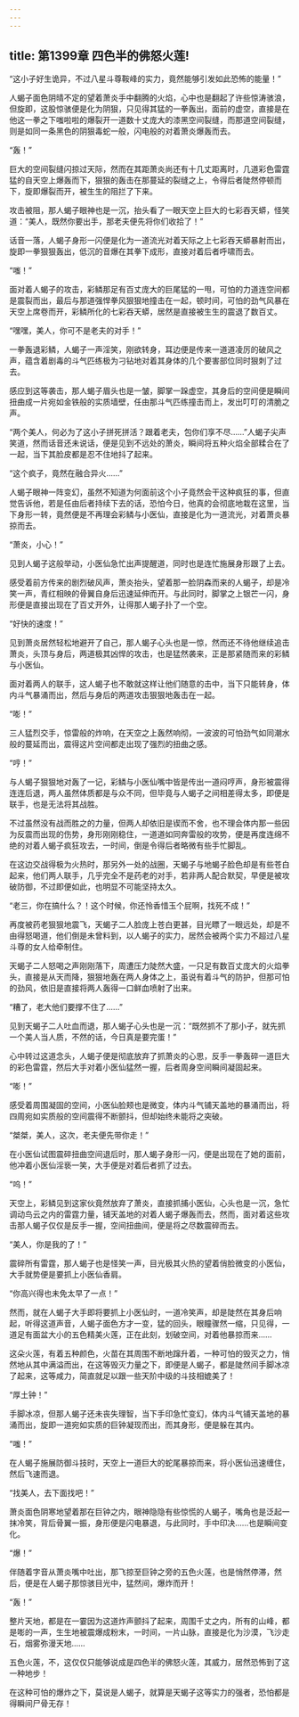 ```yaml
---
---
---
```

title: 第1399章 四色半的佛怒火莲!
---



“这小子好生诡异，不过八星斗尊鞍峰的实力，竟然能够引发如此恐怖的能量！”

人蝎子面色阴晴不定的望着萧炎手中翻腾的火焰，心中也是翻起了许些惊涛骇浪，但旋即，这股惊骇便是化为阴狠，只见得其猛的一拳轰出，面前的虚空，直接是在他这一拳之下嗤啦啦的爆裂开一道数十丈庞大的漆黑空间裂缝，而那道空间裂缝，则是如同一条黑色的阴狠毒蛇一般，闪电般的对着萧炎爆轰而去。

“轰！”

巨大的空间裂缝闪掠过天际，然而在其距萧炎尚还有十几丈距离时，几道彩色雷霆猛的自天空上爆轰而下，狠狠的轰击在那蔓延的裂缝之上，令得后者陡然停顿而下，旋即爆裂而开，被生生的阻拦了下来。

攻击被阻，那人蝎子眼神也是一沉，抬头看了一眼天空上巨大的七彩吞天蟒，怪笑道：“美人，既然你要出手，那老夫便先将你们收拾了！”

话音一落，人蝎子身形一闪便是化为一道流光对着天际之上七彩吞天蟒暴射而出，旋即一拳狠狠轰出，低沉的音爆在其拳下成形，直接对着后者呼啸而去。

“嗤！”

面对着人蝎子的攻击，彩鳞那足有百丈庞大的巨尾猛的一甩，可怕的力道连空间都是震裂而出，最后与那道强悍拳风狠狠地撞击在一起，顿时间，可怕的劲气风暴在天空上席卷而开，彩鳞所化的七彩吞天蟒，居然是直接被生生的震退了数百丈。

“嘿嘿，美人，你可不是老夫的对手！”

一拳轰退彩鳞，人蝎子一声淫笑，刚欲转身，耳边便是传来一道道凌厉的破风之声，蕴含着剧毒的斗气匹练极为刁钻地对着其身体的几个要害部位同时狠刺了过去。

感应到这等袭击，那人蝎子眉头也是一皱，脚掌一跺虚空，其身后的空间便是瞬间扭曲成一片宛如金铁般的实质墙壁，任由那斗气匹练撞击而上，发出叮叮的清脆之声。

“两个美人，何必为了这小子拼死拼活？跟着老夫，包你们享不尽……”人蝎子尖声笑道，然而话音还未说话，便是见到不远处的萧炎，瞬间将五种火焰全部糅合在了一起，当下其脸皮都是忍不住地抖了起来。

“这个疯子，竟然在融合异火……”

人蝎子眼神一阵变幻，虽然不知道为何面前这个小子竟然会干这种疯狂的事，但直觉告诉他，若是任由后者持续下去的话，恐怕今日，他真的会彻底地栽在这里，当下身形一转，竟然便是不再理会彩鳞与小医仙，直接是化为一道流光，对着萧炎暴掠而去。

“萧炎，小心！”

见到人蝎子这般举动，小医仙急忙出声提醒道，同时也是连忙施展身形跟了上去。

感受着前方传来的剧烈破风声，萧炎抬头，望着那一脸阴森而来的人蝎子，却是冷笑一声，青红相映的骨翼自身后迅速延伸而开。与此同时，脚掌之上银芒一闪，身形便是直接出现在了百丈开外，让得那人蝎子扑了一个空。

“好快的速度！”

见到萧炎居然轻松地避开了自己，那人蝎子心头也是一惊，然而还不待他继续追击萧炎，头顶与身后，两道极其凶悍的攻击，也是猛然袭来，正是那紧随而来的彩鳞与小医仙。

面对着两人的联手，这人蝎子也不敢就这样让他们随意的击中，当下只能转身，体内斗气暴涌而出，然后与身后的两道攻击狠狠地轰击在一起。

“嘭！”

三人猛烈交手，惊雷般的炸响，在天空之上轰然响彻，一波波的可怕劲气如同潮水般的蔓延而出，震得这片空间都走出现了强烈的扭曲之感。

“哼！”

与人蝎子狠狠地对轰了一记，彩鳞与小医仙嘴中皆是传出一道闷哼声，身形被震得连连后退，两人虽然体质都是与众不同，但毕竟与人蝎子之间相差得太多，即便是联手，也是无法将其战胜。

不过虽然没有战而胜之的力量，但两人却依旧是锲而不舍，也不理会体内那一些因为反震而出现的伤势，身形刚刚稳住，一道道如同奔雷般的攻势，便是再度连绵不绝的对着人蝎子疯狂攻去，一时间，倒是令得后者略微有些手忙脚乱。

在这边交战得极为火热时，那另外一处的战圈，天蝎子与地蝎子脸色却是有些苍白起来，他们两人联手，几乎完全不是药老的对手，若非两人配合默契，早便是被攻破防御，不过即便如此，也明显不可能坚持太久。

“老三，你在搞什么？！这个时候，你还怜香惜玉个屁啊，找死不成！”

再度被药老狠狠地震飞，天蝎子二人脸庞上苍白更甚，目光瞟了一眼远处，却是不由得怒喝道，他们倒是未曾料到，以人蝎子的实力，居然会被两个实力不超过八星斗尊的女人给牵制住。

天蝎子二人怒喝之声刚刚落下，周遭压力陡然大盛，一只足有数百丈庞大的火焰拳头，直接是从天而降，狠狠地轰在两人身体之上，虽说有着斗气的防护，但那可怕的劲风，依旧是直接将两人轰得一口鲜血喷射了出来。

“糟了，老大他们要撑不住了……”

见到天蝎子二人吐血而退，那人蝎子心头也是一沉：“既然抓不了那小子，就先抓一个美人当人质，不然的话，今日真是要完蛋！”

心中转过这道念头，人蝎子便是彻底放弃了抓萧炎的心思，反手一拳轰碎一道巨大的彩色雷霆，然后大手对着小医仙猛然一握，后者周身空间瞬间凝固起来。

“嘭！”

感受着周围凝固的空间，小医仙脸颊也是微变，体内斗气铺天盖地的暴涌而出，将四周宛如实质般的空间震得不断颤抖，但却始终未能将之突破。

“桀桀，美人，这次，老夫便先带你走！”

在小医仙试图震碎扭曲空间退后时，那人蝎子身形一闪，便是出现在了她的面前，他冲着小医仙淫亵一笑，大手便是对着后者抓了过去。

“呜！”

天空上，彩鳞见到这家伙竟然放弃了萧炎，直接抓捕小医仙，心头也是一沉，急忙调动鸟云之内的雷霆力量，铺天盖地的对着人蝎子爆轰而去，然而，面对着这些攻击那人蝎子仅仅是反手一握，空间扭曲间，便是将之尽数震碎而去。

“美人，你是我的了！”

震碎所有雷霆，那人蝎子也是怪笑一声，目光极其火热的望着俏脸微变的小医仙，大手就势便是要抓上小医仙香肩。

“你高兴得也未免太早了一点！”

然而，就在人蝎子大手即将要抓上小医仙时，一道冷笑声，却是陡然在其身后响起，听得这道声音，人蝎子面色方才一变，猛的回头，眼瞳骤然一缩，只见得，一道足有面盆大小的五色精美火莲，正在此刻，划破空间，对着他暴掠而来……

这朵火莲，有着五种颜色，火苗在其周围不断地蹿升着，一种可怕的毁灭之力，悄然地从其中满溢而出，在这等毁灭力量之下，即便是人蝎子，都是陡然间手脚冰凉了起来，这等咸力，简直就足以跟一些天阶中级的斗技相媲美了！

“厚土钟！”

手脚冰凉，但那人蝎子还未丧失理智，当下手印急忙变幻，体内斗气铺天盖地的暴涌而出，旋即一道宛如实质的巨钟凝现而出，而其身形，便是躲在其内。

“嗤！”

在人蝎子施展防御斗技时，天空上一道巨大的蛇尾暴掠而来，将小医仙迅速缠住，然后飞速而退。

“找美人，去下面找吧！”

萧炎面色阴寒地望着那在巨钟之内，眼神隐隐有些惊慌的人蝎子，嘴角也是泛起一抹冷笑，背后骨翼一振，身形便是闪电暴退，与此同时，手中印决……也是瞬间变化。

“爆！”

伴随着字音从萧炎嘴中吐出，那飞掠至巨钟之旁的五色火莲，也是悄然停滞，然后，便是在人蝎子那惊骇目光中，猛然间，爆炸而开！

“轰！”

整片天地，都是在一霎因为这道炸声颤抖了起来，周围千丈之内，所有的山峰，都是嘭的一声，生生地被震爆成粉末，一时间，一片山脉，直接是化为沙漠，飞沙走石，烟雾弥漫天地……

五色火莲，不，这仅仅只能够说成是四色半的佛怒火莲，其威力，居然恐怖到了这一种地步！

在这种可怕的爆炸之下，莫说是人蝎子，就算是天蝎子这等实力的强者，恐怕都是得瞬间尸骨无存！